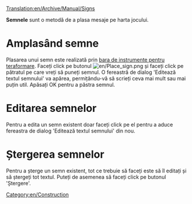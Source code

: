 [[Translation:en/Archive/Manual/Signs]]


'''Semnele''' sunt o metodă de a plasa mesaje pe harta jocului.

=Amplasând semne=
Plasarea unui semn este realizată prin [[ro/Teraformare|bara de instrumente pentru teraformare]]. Faceți click pe butonul [[File:en/Place sign.png]] și faceți click pe pătratul pe care vreți să puneți semnul. O fereastră de dialog 'Editează textul semnului' va apărea, permițându-vă să scrieți ceva mai mult sau mai puțin util. Apăsați OK pentru a păstra semnul.

=Editarea semnelor=
Pentru a edita un semn existent doar faceți click pe el pentru a aduce fereastra de dialog 'Editează textul semnului' din nou.

=Ștergerea semnelor=
Pentru a șterge un semn existent, tot ce trebuie să faceți este să îl editați și să ștergeți tot textul. Puteți de asemenea să faceți click pe butonul 'Ștergere'.

[[Category:en/Construction]]